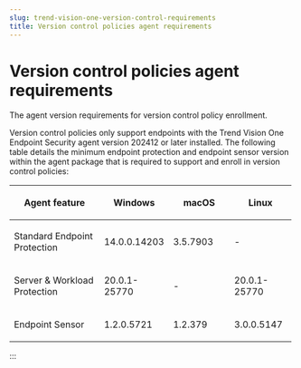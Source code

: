 ```yaml
---
slug: trend-vision-one-version-control-requirements
title: Version control policies agent requirements
---
```

# Version control policies agent requirements

The agent version requirements for version control policy enrollment.

Version control policies only support endpoints with the Trend Vision One Endpoint Security agent version 202412 or later installed. The following table details the minimum endpoint protection and endpoint sensor version within the agent package that is required to support and enroll in version control policies:

<table style="width:99%;">
<colgroup>
<col style="width: 33%" />
<col style="width: 22%" />
<col style="width: 22%" />
<col style="width: 22%" />
</colgroup>
<thead>
<tr>
<th><p>Agent feature</p></th>
<th><p>Windows</p></th>
<th><p>macOS</p></th>
<th><p>Linux</p></th>
</tr>
</thead>
<tbody>
<tr>
<td><p>Standard Endpoint Protection</p></td>
<td><p>14.0.0.14203</p></td>
<td><p>3.5.7903</p></td>
<td><p>-</p></td>
</tr>
<tr>
<td><p>Server &amp; Workload Protection</p></td>
<td><p>20.0.1-25770</p></td>
<td><p>-</p></td>
<td><p>20.0.1-25770</p></td>
</tr>
<tr>
<td><p>Endpoint Sensor</p></td>
<td><p>1.2.0.5721</p></td>
<td><p>1.2.379</p></td>
<td><p>3.0.0.5147</p></td>
</tr>
</tbody>
</table>
:::
